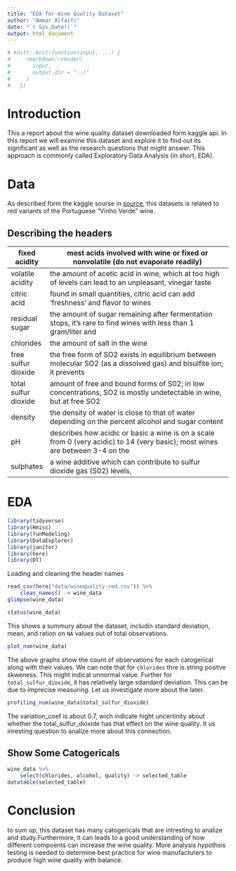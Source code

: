 ```yaml
---
title: "EDA for Wine Quality Dataset"
author: "Ammar Alfaifi"
date: "`r Sys.Date()`"
output: html_document
---
```


```r
# knitr::knit(function(input, ...) {
#     rmarkdown::render(
#       input,
#       output_dir = "../"
#     )
#   })
```

# Introduction

This a report about the wine quality dataset downloaded form kaggle api.
In this report we will examine this dataset and explore it to find out its significant
as well as the research questions that might answer. This approach is commonly called 
Exploratory Data Analysis (in short, EDA).

# Data
As described form the kaggle sourse in [source](https://www.kaggle.com/datasets/uciml/red-wine-quality-cortez-et-al-2009), 
this datasets is related to red variants of the Portuguese "Vinho Verde" wine.

## Describing the headers

| fixed acidity        | most acids involved with wine or fixed or nonvolatile (do not evaporate readily)                                              |
|----------------------|-------------------------------------------------------------------------------------------------------------------------------|
| volatile acidity     | the amount of acetic acid in wine, which at too high of levels can lead to an unpleasant, vinegar taste                       |
| citric acid          | found in small quantities, citric acid can add 'freshness' and flavor to wines                                                |
| residual sugar       | the amount of sugar remaining after fermentation stops, it's rare to find wines with less than 1 gram/liter and               |
| chlorides            | the amount of salt in the wine                                                                                                |
| free sulfur dioxide  | the free form of SO2 exists in equilibrium between molecular SO2 (as a dissolved gas) and bisulfite ion; it prevents          |
| total sulfur dioxide | amount of free and bound forms of S02; in low concentrations, SO2 is mostly undetectable in wine, but at free SO2             |
| density              | the density of water is close to that of water depending on the percent alcohol and sugar content                             |
| pH                   | describes how acidic or basic a wine is on a scale from 0 (very acidic) to 14 (very basic); most wines are between 3-4 on the |
| sulphates            | a wine additive which can contribute to sulfur dioxide gas (S02) levels,                                                      |

# EDA

```r
library(tidyverse)
library(Hmisc)
library(funModeling) 
library(DataExplorer)
library(janitor)
library(here)
library(DT)
```

Loading and cleaning the header names
```R
read_csv(here("data/winequality-red.csv")) %>%
    clean_names() -> wine_data
glimpse(wine_data)
```

```r
status(wine_data)
```

This shows a summury about the dataset, includin standard deviation, mean, and ration on `NA`
values out of total observations.

```r
plot_num(wine_data)
```

The above graphs show the count of observations for each catogerical along with their values.
We can note that for `chlorides` thre is string positve skweness. This might indicat 
unnormal value. Further for `total_sulfur_dioxide`, it has relatively large sdandard deviation.
This can be due to imprecise measuring. Let us investigate more about the later.

```r
profiling_num(wine_data$total_sulfur_dioxide)
```

The variation_coef is about 0.7, wich indicate hight uncertinity about whether the 
total_sulfur_dioxide has that effect on the wine quality. It us inresting question to 
analize more about this connection.

## Show Some Catogericals

```r
wine_data %>%
    select(chlorides, alcohol, quality) -> selected_table
datatable(selected_table)
```

# Conclusion

to sum up, this dataset has many catogericals that are intresting to analize and study.Furthermore, it 
can leads to a good understanding of how different compoents can increase the wine quality.
More analysis hypothsis testing is needed to determine best practice for wine manufacturers
to produce high wine quality with balance.